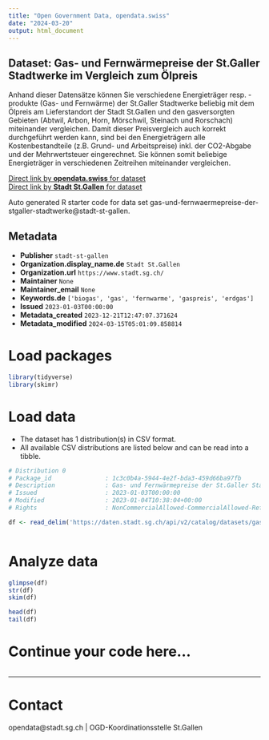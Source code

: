 ```yaml
---
title: "Open Government Data, opendata.swiss"
date: "2024-03-20"
output: html_document
---
```


## Dataset: Gas- und Fernwärmepreise der St.Galler Stadtwerke im Vergleich zum Ölpreis

Anhand dieser Datensätze können Sie verschiedene
Energieträger resp. -produkte (Gas- und Fernwärme) der St.Galler Stadtwerke
beliebig mit dem Ölpreis am Lieferstandort der Stadt St.Gallen und den
gasversorgten Gebieten (Abtwil, Arbon, Horn, Mörschwil, Steinach und Rorschach)
miteinander vergleichen. Damit dieser Preisvergleich auch korrekt durchgeführt
werden kann, sind bei den Energieträgern alle Kostenbestandteile (z.B. Grund-
und Arbeitspreise) inkl. der CO2-Abgabe und der Mehrwertsteuer eingerechnet. Sie
können somit beliebige Energieträger in verschiedenen Zeitreihen miteinander
vergleichen.

[Direct link by **opendata.swiss** for dataset](https://opendata.swiss/de/dataset/gas-und-fernwarmepreise-der-st-galler-stadtwerke-im-vergleich-zum-olpreis)<br>
[Direct link by **Stadt St.Gallen** for dataset](https://daten.stadt.sg.ch/explore/dataset/gas-und-fernwaermepreise-der-stgaller-stadtwerke/)

Auto generated R starter code for data set gas-und-fernwaermepreise-der-stgaller-stadtwerke@stadt-st-gallen.

## Metadata

- **Publisher** `stadt-st-gallen`
- **Organization.display_name.de** `Stadt St.Gallen`
- **Organization.url** `https://www.stadt.sg.ch/`
- **Maintainer** `None`
- **Maintainer_email** `None`
- **Keywords.de** `['biogas', 'gas', 'fernwarme', 'gaspreis', 'erdgas']`
- **Issued** `2023-01-03T00:00:00`
- **Metadata_created** `2023-12-21T12:47:07.371624`
- **Metadata_modified** `2024-03-15T05:01:09.858814`


# Load packages

```r

library(tidyverse)
library(skimr)

```

# Load data

-   The dataset has 1 distribution(s) in CSV format.
-   All available CSV distributions are listed below and can be read into a tibble.

```r

# Distribution 0
# Package_id               : 1c3c0b4a-5944-4e2f-bda3-459d66ba97fb
# Description              : Gas- und Fernwärmepreise der St.Galler Stadtwerke im Vergleich zum Ölpreis (csv)
# Issued                   : 2023-01-03T00:00:00
# Modified                 : 2023-01-04T10:38:04+00:00
# Rights                   : NonCommercialAllowed-CommercialAllowed-ReferenceRequired

df <- read_delim('https://daten.stadt.sg.ch/api/v2/catalog/datasets/gas-und-fernwaermepreise-der-stgaller-stadtwerke/exports/csv')



```

# Analyze data

```r

glimpse(df)
str(df)
skim(df)

head(df)
tail(df)

```

# Continue your code here...

```r

```

------------------------------------------------------------------------

# Contact

opendata@stadt.sg.ch | OGD-Koordinationsstelle St.Gallen
